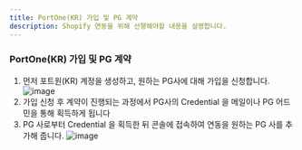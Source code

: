 ```yaml
---
title: PortOne(KR) 가입 및 PG 계약
description: Shopify 연동을 위해 선행해야할 내용을 설명합니다.
---
```


### PortOne(KR) 가입 및 PG 계약

1. 먼저 포트원(KR) 계정을 생성하고, 원하는 PG사에 대해 가입을 신청합니다.
![image](https://github.com/portone-io/developers.portone.io/assets/85064711/1d4f2b38-e06f-4656-bc69-661af26db968)
2. 가입 신청 후 계약이 진행되는 과정에서 PG사의 Credential 을 메일이나 PG 어드민을 통해 획득하게 됩니다
3. PG 사로부터 Credential 을 획득한 뒤 콘솔에 접속하여 연동을 원하는 PG 사를 추가해 줍니다.
![image](https://github.com/portone-io/developers.portone.io/assets/85064711/53bb56db-1abb-4532-a949-16ec61311494)
